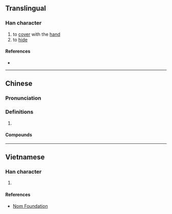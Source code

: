 {{also|捂}}
{{character info/new}}
==Translingual==

===Han character===
{{Han char|rn=64|rad=手|as=10|sn=13|four=57027|canj=QHRF|ids=⿰扌烏}}

# to [[cover]] with the [[hand]]
# to [[hide]]

====References====
* {{Han ref|kx=0449.081|dkj=12555|hdz=31935.020|uh=6440|ud=25664|bh=DDB3|bd=56755}}

----

==Chinese==
{{zh-forms}}

===Pronunciation===
{{zh-pron
|m=wǔ
|m-s=
|dg=
|c=wu2
|c-t=
|g=
|h=pfs=
|j=
|mb=
|md=
|mn=
|mn-t=
|w=
|x=
|mc=y
|oc=y
|cat=n
}}

===Definitions===
{{zh-hanzi}}

# {{rfdef|lang=zh}}

====Compounds====
{{zh-der|摀住|摀不住|摀蓋}}

----

==Vietnamese==

===Han character===
{{vi-hantu|rs=手10|ô}}

# {{defn|lang=vi|sort=手10}}

====References====
* [http://nomfoundation.org/common/nom_details.php?codepoint=6440 Nom Foundation]